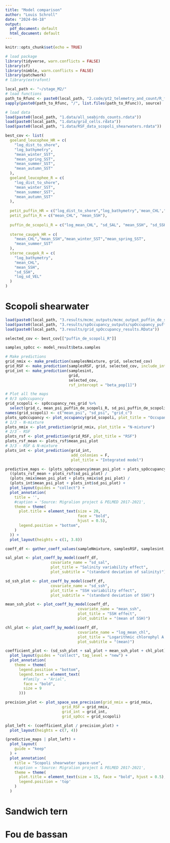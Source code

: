 ---
title: "Model comparison"
author: "Louis Schroll"
date: "2024-04-18"
output:
  pdf_document: default
  html_document: default
---

```{r setup, include=FALSE}
knitr::opts_chunk$set(echo = TRUE)
```

```{r loading}
# load package
library(tidyverse, warn.conflicts = FALSE)
library(sf)
library(nimble, warn.conflicts = FALSE)
library(patchwork)
# library(extrafont)

local_path <- "~/stage_M2/"
# load functions
path_to_Rfunc <- paste0(local_path, "2.code/pt2_telemetry_and_count/R_func")
sapply(paste0(path_to_Rfunc, "/", list.files(path_to_Rfunc)), source)

# load data
load(paste0(local_path, "1.data/all_seabirds_counts.rdata"))
load(paste0(local_path, "1.data/grid_cells.rdata"))
load(paste0(local_path, "1.data/RSF_data_scopoli_shearwaters.rdata"))
```

```{r}
best_cov <- list(
  goeland_leucophee_HR = c(
    "log_dist_to_shore",
    "log_bathymetry",
    "mean_winter_SST",
    "mean_spring_SST",
    "mean_summer_SST",
    "mean_autumn_SST"
  ),
  goeland_leucophee_R = c(
    "log_dist_to_shore",
    "mean_winter_SST",
    "mean_summer_SST",
    "mean_autumn_SST"
  ),
  
  petit_puffin_HR = c("log_dist_to_shore","log_bathymetry",'mean_CHL',"sd_SAL","mean_SSH"),
  petit_puffin_R = c("mean_CHL", "mean_SSH"),
  
  puffin_de_scopoli_R = c("log_mean_CHL", "sd_SAL", "mean_SSH", "sd_SSH"),
  
  sterne_caugek_HR = c(
    "mean_CHL","mean_SSH","mean_winter_SST","mean_spring_SST",
    "mean_summer_SST"
  ),
  sterne_caugek_R = c(
    "log_bathymetry",
    "mean_CHL",
    "mean_SSH",
    "sd_SSH",
    "log_sd_VEL"
  )
)
```


# Scopoli shearwater

```{r load scopoli data}
load(paste0(local_path, "3.results/mcmc_outputs/mcmc_output_puffin_de_scopoli_R.rdata"))
load(paste0(local_path, "3.results/spOccupancy_outputs/spOccupancy_puffin_de_scopoli_R.RData"))
load(paste0(local_path, "3.results/grid_spOccupancy_results.RData"))

selected_cov <- best_cov[["puffin_de_scopoli_R"]]

samples_spOcc <- model_result$beta.samples

# Make predictions
grid_nmix <- make_prediction(samplesNmixture, grid, selected_cov)
grid_RSF <- make_prediction(samplesRSF, grid, selected_cov, include_intercept = F, rsf_intercept = "beta_pop[1]")
grid_int <- make_prediction(samplesint, 
                            grid, 
                            selected_cov, 
                            rsf_intercept = "beta_pop[1]")
```


```{r plot maps}
# Plot all the maps
# 0/3 spOccupancy 
grid_scopoli <- spOccupancy_res_grid %>% 
  select(grid_c, mean_psi_puffin_de_scopoli_R, sd_psi_puffin_de_scopoli_R)
names(grid_scopoli) <- c("mean_psi", "sd_psi", "grid_c")
plots_spOccupancy <- plot_occupancy(grid_scopoli, plot_title = "Occupancy")
# 1/3 - N-mixture
plots_nmix <- plot_prediction(grid_nmix, plot_title = "N-mixture")
# 2/3 - RSF
plots_rsf <- plot_prediction(grid_RSF, plot_title = "RSF")
plots_rsf_mean <- plots_rsf$mean_psi_plot
# 3/3 - RSF & N-mixture
plots_int <- plot_prediction(grid_int, 
                             add_colonies = F, 
                             plot_title = "Integrated model")

```



```{r figure scopoli, fig.width=10, fig.height=10}
predictive_maps <- (plots_spOccupancy$mean_psi_plot + plots_spOccupancy$sd_psi_plot) /
  ((plots_rsf_mean + plots_rsf$sd_psi_plot) /
  (plots_nmix$mean_psi_plot + plots_nmix$sd_psi_plot) /
  (plots_int$mean_psi_plot + plots_int$sd_psi_plot) +
  plot_layout(guides = "collect") +
  plot_annotation(
    title = '',
    #caption = 'Source: Migralion project & PELMED 2017-2021',
    theme = theme(
      plot.title = element_text(size = 20,
                                face = "bold",
                                hjust = 0.5),
      legend.position = "bottom", 
    )
  )) +
  plot_layout(heights = c(1, 3.8))

coeff_df <- gather_coeff_values(sampleNmixture, samplesRSF, samplesint, samples_spOcc, selected_cov)

sal_plot <- plot_coeff_by_model(coeff_df, 
                    covariate_name = "sd_sal", 
                    plot_title = "Salinity variability effect", 
                    plot_subtitle = "(standard deviation of salinity)")

sd_ssh_plot <- plot_coeff_by_model(coeff_df, 
                    covariate_name = "sd_ssh", 
                    plot_title = "SSH variability effect", 
                    plot_subtitle = "(standard deviation of SSH)")

mean_ssh_plot <- plot_coeff_by_model(coeff_df, 
                                covariate_name = "mean_ssh", 
                                plot_title = "SSH effect", 
                                plot_subtitle = "(mean of SSH)")

chl_plot <- plot_coeff_by_model(coeff_df, 
                                covariate_name = "log_mean_chl", 
                                plot_title = "Logarithmic chlorophyl A effect", 
                                plot_subtitle = "(mean)")

coefficient_plot <- (sd_ssh_plot + sal_plot + mean_ssh_plot + chl_plot) +
  plot_layout(guides = "collect", tag_level = "new") + 
  plot_annotation(
    theme = theme(
      legend.position = "bottom",
      legend.text = element_text(
        #family  = "Arial",
        face = "bold",
        size = 9
      )))

precision_plot <- plot_space_use_precision(grid_nmix = grid_nmix, 
                         grid_RSF = grid_nmix, 
                         grid_int = grid_int, 
                         grid_spOcc = grid_scopoli)

plot_left <- (coefficient_plot / precision_plot) +
  plot_layout(heights = c(7, 4))

(predictive_maps | plot_left) +
  plot_layout(
    guide = "keep"
  ) +
  plot_annotation(
    title = "Scopoli shearwater space-use",
    #caption = 'Source: Migralion project & PELMED 2017-2021',
    theme = theme(
      plot.title = element_text(size = 15, face = "bold", hjust = 0.5),
      legend.position = 'top'
    )
  )
```

# Sandwich tern



# Fou de bassan
